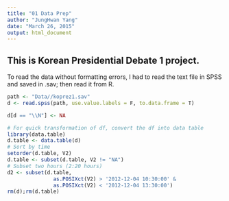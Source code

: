 ```yaml
---
title: "01 Data Prep"
author: "JungHwan Yang"
date: "March 26, 2015"
output: html_document
---
```


## This is Korean Presidential Debate 1 project.

To read the data without formatting errors, I had to read the text file in SPSS and saved in .sav; then read it from R.

```r
path <- "Data//koprez1.sav"
d <- read.spss(path, use.value.labels = F, to.data.frame = T)

d[d == "\\N"] <- NA

# For quick transformation of df, convert the df into data table
library(data.table)
d.table <- data.table(d)
# Sort by time
setorder(d.table, V2)
d.table <- subset(d.table, V2 != "NA")
# Subset two hours (2:20 hours)
d2 <- subset(d.table,
               as.POSIXct(V2) > '2012-12-04 10:30:00' &
               as.POSIXct(V2) < '2012-12-04 13:30:00')
rm(d);rm(d.table)
```



```r

```
